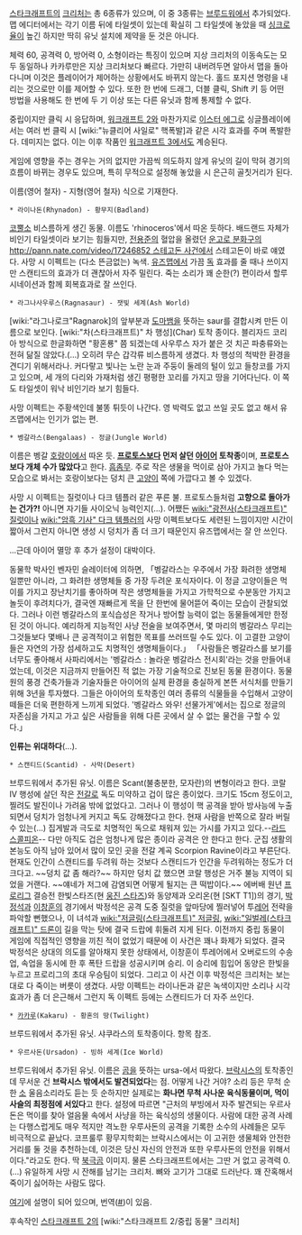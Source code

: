 [[스타크래프트]]의 [[크리처]]는 총 6종류가 있으며, 이 중 3종류는 [[브루드워]]에서 추가되었다. 맵 에디터에서는 각기 이름 뒤에 타일셋이 있는데 확실히 그 타일셋에 놓았을 때 [[싱크로율]]이 높긴 하지만 딱히 유닛 설치에 제약을 둔 것은 아니다.

체력 60, 공격력 0, 방어력 0, 소형이라는 특징이 있으며 지상 크리처의 이동속도는 모두 동일하나 카카루만은 지상 크리처보다 빠르다. 가만히 내버려두면 알아서 맵을 돌아다니며 이것은 플레이어가 제어하는 상황에서도 바뀌지 않는다. 홀드 포지션 명령을 내리는 것으로만 이를 제어할 수 있다. 또한 한 번에 드래그, 더블 클릭, Shift 키 등 어떤 방법을 사용해도 한 번에 두 기 이상 또는 다른 유닛과 함께 통제할 수 없다.

중립이지만 클릭 시 응답하며, [[워크래프트 2]]와 마찬가지로 [[이스터 에그]]로 싱글플레이에서는 여러 번 클릭 시 [wiki:"뉴클리어 사일로" 핵폭발]과 같은 시각 효과를 주며 폭발한다. 데미지는 없다. 이는 이후 작품인 [[워크래프트 3]]에서도 계승된다.

게임에 영향을 주는 경우는 거의 없지만 가끔씩 의도하지 않게 유닛의 길이 막혀 경기의 흐름이 바뀌는 경우도 있으며, 특히 무적으로 설정해 놓았을 시 은근히 골칫거리가 된다.

이름(영어 철자) - 지형(영어 철자) 식으로 기재한다.

 * 라이나돈(Rhynadon) - 황무지(Badland)
[[코뿔소]] 비스름하게 생긴 동물. 이름도 'rhinoceros'에서 따온 듯하다. 배드랜드 자체가 비인기 타일셋이라 보기는 힘들지만, [[전용준]]의 혈압을 올렸던 [[운고로 분화구]]의 [[http://pann.nate.com/video/17246852 스테고돈 사건]]에서 스테고돈이 바로 얘였다.
사망 시 이펙트는 (다소 뜬금없는) 녹색. [[유즈맵]]에서 가끔 [[독]] 효과를 줄 때나 쓰이지만 스캔티드의 효과가 더 괜찮아서 자주 밀린다. 죽는 소리가 꽤 순한(?) 편이라서 할루시네이션과 함께 회복효과로 잘 쓰인다.

 * 라그나사우루스(Ragnasaur) - 잿빛 세계(Ash World)
[wiki:"라그나로크"Ragnarok]의 앞부분과 [[도마뱀]]을 뜻하는 saur를 결합시켜 만든 이름으로 보인다. [wiki:"차(스타크래프트)" 차 행성](Char) 토착 종이다. 블리자드 코리아 방식으로 한글화하면 "황혼룡" 쯤 되겠는데 사우루스 자가 붙은 것 치곤 파충류와는 전혀 닮질 않았다.(…) 오히려 무슨 갑각류 비스름하게 생겼다. 차 행성의 척박한 환경을 견디기 위해서라나. 커다랗고 빛나는 노란 눈과 주둥이 둘레의 털이 있고 들창코를 가지고 있으며, 세 개의 다리와 가재처럼 생긴 평평한 꼬리를 가지고 땅을 기어다닌다. 이 쪽도 타일셋이 워낙 비인기라 보기 힘들다.

사망 이펙트는 주황색인데 불똥 튀듯이 나간다. 영 박력도 없고 쓰일 곳도 없고 해서 유즈맵에서는 인기가 없는 편.

 * 벵갈라스(Bengalaas) - 정글(Jungle World)
이름은 벵갈 [[호랑이]]에서 따온 듯. '''[[프로토스]]보다 먼저 살던 [[아이어]] 토착종'''이며, '''프로토스보다 개체 수가 많았다'''고 한다. [[흠좀무]]. 주로 작은 생물을 먹이로 삼아 가지고 놀다 먹는 모습으로 봐서는 호랑이보다는 덩치 큰 [[고양이]] 쪽에 가깝다고 볼 수 있겠다.

사망 시 이펙트는 질럿이나 다크 템플러 같은 푸른 불. 프로토스들처럼 '''고향으로 돌아가는 건가?!''' 아니면 자기들 사이오닉 능력인지(…). 어쨌든 [[wiki:"광전사(스타크래프트)" 질럿]]이나 [[wiki:"암흑 기사" 다크 템플러]]의 사망 이펙트보다도 세련된 느낌이지만 시간이 짧아서 그런지 아니면 생성 시 덩치가 좀 더 크기 때문인지 유즈맵에서는 잘 안 쓰인다.

...근데 아이어 멸망 후 추가 설정이 대박이다.

동물학 박사인 벤자민 슬레이터에 의하면, 「벵갈라스는 우주에서 가장 화려한 생명체일뿐만 아니라, 그 화려한 생명체들 중 가장 두려운 포식자이다. 이 정글 고양이들은 먹이를 가지고 장난치기를 좋아하며 작은 생명체들을 가지고 가학적으로 수분동안 가지고 놀듯이 후려치다가, 결국엔 재빠르게 목을 단 한번에 물어뜯어 죽이는 모습이 관찰되었다. 그러나 이런 벵갈라스의 포식습성은 작거나 방어할 능력이 없는 동물들에게만 한정된 것이 아니다. 예리하게 지능적인 사냥 전술을 보여주면서, 몇 마리의 벵갈라스 무리는 그것들보다 몇배나 큰 공격적이고 위험한 목표를 쓰러뜨릴 수도 있다. 이 고결한 고양이들은 자연의 가장 섬세하고도 치명적인 생명체들이다.」
「사람들은 벵갈라스를 보기를 너무도 좋아해서 사파리에서는 '벵갈라스 : 놀라운 벵갈라스 전시회'라는 것을 만들어내었는데, 이것은 지금까지 만들어진 적 없는 가장 기술적으로 진보된 동물 환경이다. 동물원의 풍경 건축가들과 기술자들은 아이어의 실제 환경을 충실하게 본뜬 서식처를 만들기 위해 3년을 투자했다. 그들은 아이어의 토착종인 여러 종류의 식물들을 수입해서 고양이 떼들은 더욱 편한하게 느끼게 되었다. '벵갈라스 와우! 선물가게'에서는 집으로 정글의 자존심을 가지고 가고 싶은 사람들을 위해 다른 곳에서 살 수 없는 물건을 구할 수 있다.」

'''인류는 위대하다'''(...).

 * 스캔티드(Scantid) - 사막(Desert)
브루드워에서 추가된 유닛. 이름은 Scant(불충분한, 모자란)의 변형이라고 한다. 코랄 IV 행성에 살던 작은 [[전갈]]로 독도 미약하고 겁이 많은 종이었다. 크기도 15cm 정도이고, 찔려도 발진이나 가려움 밖에 없었다고. 그러나 이 행성이 핵 공격을 받아 방사능에 누출되면서 덩치가 엄청나게 커지고 독도 강해졌다고 한다. 현재 사람을 반쪽으로 잘라 버릴 수 있는(...) 집게발과 극도로 치명적인 독으로 채워져 있는 가시를 가지고 있다.--[[라드 스콜피온]]-- 다만 아직도 겁은 엄청나게 많은 종이라 공격은 안 한다고 한다. 군집 생활의 본능도 아직 남아 있어서 많이 모인 곳을 전갈 계곡 Scorpion Ravine이라고 부른단다. 현재도 인간이 스캔티드를 두려워 하는 것보다 스캔티드가 인간을 두려워하는 정도가 더 크다고. ~~덩치 값 좀 해라?~~ 하지만 덩치 값 했으면 코랄 행성은 거주 불능 지역이 되었을 거랜다. ~~얘네가 저그에 감염되면 어떻게 될지는 큰 떡밥이다.~~
에버배 원년 [[프로리그]] 결승전 한빛스타즈(현 [[웅진 스타즈]])와 동양제과 오리온(현 [SKT T1])의 경기, [[박정석]]과 [[이창훈]]의 경기에서 박정석은 공격 도중 질럿을 앞마당에 찔러넣어 투[[레어]] 전략을 파악할 뻔했으나, 이 녀석과 [[wiki:"저글링(스타크래프트)" 저글링]], [[wiki:"일벌레(스타크래프트)" 드론]]이 길을 막는 탓에 결국 드랍에 휘둘려 지게 된다. 이전까지 중립 동물이 게임에 직접적인 영향을 끼친 적이 없었기 때문에 이 사건은 꽤나 화제가 되었다. 결국 박정석은 상대의 의도를 알아채지 못한 상태에서, 이창훈이 투레어에서 오버로드의 수송업, 속업을 동시에 한 후 폭탄 드랍을 성공시키며 승리. 이 승리에 힘입어 동양은 한빛을 누르고 프로리그의 초대 우승팀이 되었다. 그리고 이 사건 이후 박정석은 크리처는 보는 대로 다 죽이는 버릇이 생겼다.
사망 이펙트는 라이나돈과 같은 녹색이지만 소리나 시각 효과가 좀 더 은근해서 그런지 독 이펙트 등에는 스캔티드가 더 자주 쓰인다.

 * [[카카루]](Kakaru) - 황혼의 땅(Twilight)
브루드워에서 추가된 유닛. 샤쿠라스의 토착종이다. 항목 참조.

 * 우르사돈(Ursadon) - 빙하 세계(Ice World)
브루드워에서 추가된 유닛. 이름은 [[곰]]을 뜻하는 ursa-에서 따왔다. [[브락시스]]의 토착종인데 무서운 건 '''브락시스 밖에서도 발견되었다'''는 점. 어떻게 나간 거야?
소리 등은 무척 순한 [[소]] 울음소리라도 듣는 듯 순하지만 실제로는 '''화나면 무척 사나운 육식동물이며, 먹이사슬의 최정점에 서있다'''고 한다. 설정에 따르면 "근처의 부빙에서 자주 발견되는 우르사돈은 먹이를 찾아 얼음물 속에서 사냥을 하는 육식성의 생물이다. 사람에 대한 공격 사례는 다행스럽게도 매우 적지만 격노한 우루사돈의 공격을 기록한 소수의 사례들은 모두 비극적으로 끝났다. 코프룰루 황무지학회는 브락시스에서는 이 고귀한 생물체와 안전한 거리를 둘 것을 추천하는데, 이것은 당신 자신의 안전과 또한 우루사돈의 안전을 위해서이다."라고도 한다. 딱 [[북극곰]] 이미지. 물론 스타크래프트에서는 그딴 거 없고 공격력 0.(…)
유일하게 사망 시 잔해를 남기는 크리처. 뼈와 고기가 그대로 드러난다. 꽤 잔혹해서 죽이기 싫어하는 사람도 많다.

[http://www.sclegacy.com 여기]에 설명이 되어 있으며, 번역([http://blog.naver.com/ccjjkk2002/140011828616 #])이 있음.

후속작인 [[스타크래프트 2]]의 [wiki:"스타크래프트 2/중립 동물" 크리처]
